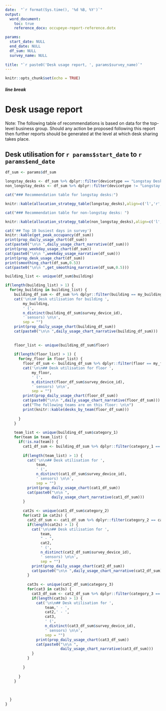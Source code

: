 ```yaml
---
date:  "`r format(Sys.time(), '%d %B, %Y')`"
output: 
  word_document:
    toc: true
    reference_docx: occupeye-report-reference.dotx

params:
  start_date: NULL
  end_date: NULL
  df_sum: NULL
  survey_name: NULL
  
title: "`r paste0('Desk usage report, ', params$survey_name)`"
---
```




```r
knitr::opts_chunk$set(echo = TRUE)
```

##### line break

# Desk usage report

Note: The following table of recommendations is based on data for the top-level business group. Should any action be proposed following this report then further reports should be generated at the level at which desk sharing takes place.

## Desk utilisation for `r params$start_date` to `r params$end_date`

```r
df_sum <- params$df_sum

longstay_desks <- df_sum %>% dplyr::filter(devicetype == "Longstay Desk")
non_longstay_desks <- df_sum %>% dplyr::filter(devicetype != "Longstay Desk")

cat("### Recommendation table for longstay desks:")

knitr::kable(allocation_strategy_table(longstay_desks),align=c('l','r','r'))

cat("### Recommendation table for non-longstay desks: ")

knitr::kable(allocation_strategy_table(non_longstay_desks),align=c('l','r','r'))

cat('## Top 10 busiest days in survey')
knitr::kable(get_peak_occupancy(df_sum))
print(prop_daily_usage_chart(df_sum))
cat(paste0("\n\n ",daily_usage_chart_narrative(df_sum)))
print(prop_weekday_usage_chart(df_sum))
cat(paste0("\n\n ",weekday_usage_narrative(df_sum)))
print(prop_desk_usage_chart(df_sum))
print(smoothing_chart(df_sum,0.5))
cat(paste0("\n\n ",get_smoothing_narrative(df_sum,0.5)))
```

```r
building_list <- unique(df_sum$building)

if(length(building_list) > 1) {
  for(my_building in building_list) {
    building_df_sum <- df_sum %>% dplyr::filter(building == my_building)
    cat('\n\n# Desk utilisation for building ',
        my_building,
        ' (',
        n_distinct(building_df_sum$survey_device_id),
        ' sensors) \n\n',
        sep = "")
    print(prop_daily_usage_chart(building_df_sum))
    cat(paste0("\n\n ",daily_usage_chart_narrative(building_df_sum)))
    
    
    floor_list <- unique(building_df_sum$floor)
    
    if(length(floor_list) > 1) {
      for(my_floor in floor_list) {
        floor_df_sum <- building_df_sum %>% dplyr::filter(floor == my_floor)
        cat('\n\n## Desk utilisation for floor ',
            my_floor,
            ' (',
            n_distinct(floor_df_sum$survey_device_id),
            ' sensors) \n\n',
            sep = "")
        print(prop_daily_usage_chart(floor_df_sum))
        cat(paste0("\n\n ",daily_usage_chart_narrative(floor_df_sum)))
        cat("The following teams are on this floor: \n\n")
        print(knitr::kable(desks_by_team(floor_df_sum)))
        
      }
    }
    
    team_list <- unique(building_df_sum$category_1)
    for(team in team_list) {
      if(!is.na(team)) {
        cat1_df_sum <- building_df_sum %>% dplyr::filter(category_1 == team)
        
        if(length(team_list) > 1) {
          cat('\n\n## Desk utilisation for ',
              team,
              ' (',
              n_distinct(cat1_df_sum$survey_device_id),
              ' sensors) \n\n',
              sep = "")
          print(prop_daily_usage_chart(cat1_df_sum))
          cat(paste0("\n\n ",
                     daily_usage_chart_narrative(cat1_df_sum)))
        }
        
        cat2s <- unique(cat1_df_sum$category_2)
        for(cat2 in cat2s) {
          cat2_df_sum <- cat1_df_sum %>% dplyr::filter(category_2 == cat2)
          if(length(cat2s) > 1) {
            cat('\n\n## Desk utilisation for ',
                team,
                " - ",
                cat2,
                ' (',
                n_distinct(cat2_df_sum$survey_device_id),
                ' sensors) \n\n',
                sep = "")
            print(prop_daily_usage_chart(cat2_df_sum))
            cat(paste0("\n\n ",daily_usage_chart_narrative(cat2_df_sum)))
          }
          
          cat3s <- unique(cat2_df_sum$category_3)
          for(cat3 in cat3s) {
            cat3_df_sum <- cat2_df_sum %>% dplyr::filter(category_3 == cat3)
            if(length(cat3s) > 1) {
              cat('\n\n## Desk utilisation for ',
                  team,' - ',
                  cat2,' - ',
                  cat3,
                  ' (',
                  n_distinct(cat3_df_sum$survey_device_id),
                  ' sensors) \n\n',
                  sep = "")
              print(prop_daily_usage_chart(cat3_df_sum))
              cat(paste0("\n\n ",
                         daily_usage_chart_narrative(cat3_df_sum)))
            }
          }
          
        }
        
      }
    }
    
    
    
  }
}



```